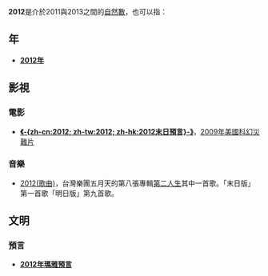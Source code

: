 {{noteTA|G1=Math}}
{{整数
| other list = {{Numbers digits|digit=10}}{{Numbers digits|digit=100}}
| 质因数分解 = <math>2^2 \times 503 </math>
| 罗马数字 = 
| 二进制 = 11111011100
| 八進制 = 3734
| 十六进制 = 7DC
| 罗馬数字 = 
}}
'''2012'''是介於2011與2013之間的[[自然數|自然數]]，也可以指：

==年==
*'''[[2012年|2012年]]'''
==影視==
===電影===
*'''[[2012_(電影)|《-{zh-cn:2012; zh-tw:2012; zh-hk:2012末日預言}-》]]'''，[[2009年|2009年]][[美國|美國]][[科幻片|科幻]][[災難片|災難片]]
===音樂===
*[[2012(歌曲)|2012(歌曲)]]，台灣樂團五月天的第八張專輯[[第二人生_(專輯)|第二人生]]其中一首歌。「末日版」第一首歌「明日版」第九首歌。

==文明==
===預言===
*'''[[2012年瑪雅預言|2012年瑪雅預言]]'''

{{消歧義|cat=数字消歧义}}